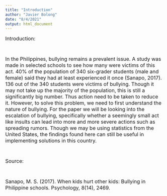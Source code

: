 ```yaml
---
title: "Introduction"
author: "Javier Bolong"
date: "8/4/2021"
output: html_document
---
```

<font size = "3">Introduction: </font>

<p>&nbsp;</p>
  <font size = "3"> In the Philippines, bullying remains a prevalent issue. A study was made in selected schools to see how many were victims of this act. 40% of the population of 340 six-grader students (male and female) said they had at least experienced it once (Sanapo, 2017). 136 out of the 340 students were victims of bullying. Though it may not take up the majority of the population, this is still a significantly big number. Thus action need to be taken to reduce it. However, to solve this problem, we need to first understand the nature of bullying. For the paper we will be looking into the escalation of bullying, specifically whether a seemingly small act like insults can lead into more and more severe actions such as spreading rumors. Though we may be using statistics from the United States, the findings found here can still be useful in implementing solutions in this country.</font>
<p>&nbsp;</p>

<font size = "3">Source:</font>

<p>&nbsp;</p>

<font size = "3">Sanapo, M. S. (2017). When kids hurt other kids: Bullying in Philippine schools. Psychology, 8(14), 2469.</font>